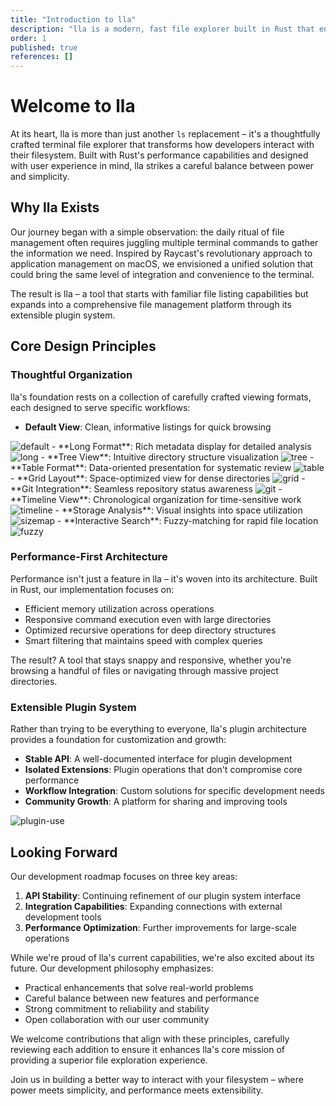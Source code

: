 ```yaml
---
title: "Introduction to lla"
description: "lla is a modern, fast file explorer built in Rust that enhances the traditional ls command with powerful features like plugins, specialized views, and Git integration."
order: 1
published: true
references: []
---
```


<Banner/>

# Welcome to lla

At its heart, lla is more than just another `ls` replacement – it's a thoughtfully crafted terminal file explorer that transforms how developers interact with their filesystem. Built with Rust's performance capabilities and designed with user experience in mind, lla strikes a careful balance between power and simplicity.

## Why lla Exists

Our journey began with a simple observation: the daily ritual of file management often requires juggling multiple terminal commands to gather the information we need. Inspired by Raycast's revolutionary approach to application management on macOS, we envisioned a unified solution that could bring the same level of integration and convenience to the terminal.

The result is lla – a tool that starts with familiar file listing capabilities but expands into a comprehensive file management platform through its extensible plugin system.

## Core Design Principles

### Thoughtful Organization

lla's foundation rests on a collection of carefully crafted viewing formats, each designed to serve specific workflows:

- **Default View**: Clean, informative listings for quick browsing
<img src="https://github.com/user-attachments/assets/3517c63c-f4ec-4a51-ab6d-46a0ed7918f8" className="rounded-2xl" alt="default" />
- **Long Format**: Rich metadata display for detailed analysis
<img src="https://github.com/user-attachments/assets/2a8d95e4-efd2-4bff-a905-9d9a892dc794" className="rounded-2xl" alt="long" />
- **Tree View**: Intuitive directory structure visualization
<img src="https://github.com/user-attachments/assets/cb32bfbb-eeb1-4701-889d-f3d42c7d4896" className="rounded-2xl" alt="tree" />
- **Table Format**: Data-oriented presentation for systematic review
<img src="https://github.com/user-attachments/assets/9f1d6d97-4074-4480-b242-a6a2eace4b38" className="rounded-2xl" alt="table" />
- **Grid Layout**: Space-optimized view for dense directories
<img src="https://github.com/user-attachments/assets/b81d01ea-b830-4833-8791-7b62ff9137df" className="rounded-2xl" alt="grid" />
- **Git Integration**: Seamless repository status awareness
<img src="https://github.com/user-attachments/assets/b0654b20-c37d-45c2-9fd0-f3399fce385e" className="rounded-2xl" alt="git" />
- **Timeline View**: Chronological organization for time-sensitive work
<img src="https://github.com/user-attachments/assets/06a156a7-628a-4948-b75c-a0da584c9224" className="rounded-2xl" alt="timeline" />
- **Storage Analysis**: Visual insights into space utilization
<img src="https://github.com/user-attachments/assets/dad703ec-ef23-460b-9b9c-b5c5d6595300" className="rounded-2xl" alt="sizemap" />
- **Interactive Search**: Fuzzy-matching for rapid file location
<img src="https://github.com/user-attachments/assets/736ba11b-d2e8-4ac7-8bdb-9746f250a3a8" className="rounded-2xl" alt="fuzzy" />

### Performance-First Architecture

Performance isn't just a feature in lla – it's woven into its architecture. Built in Rust, our implementation focuses on:

- Efficient memory utilization across operations
- Responsive command execution even with large directories
- Optimized recursive operations for deep directory structures
- Smart filtering that maintains speed with complex queries

The result? A tool that stays snappy and responsive, whether you're browsing a handful of files or navigating through massive project directories.

### Extensible Plugin System

Rather than trying to be everything to everyone, lla's plugin architecture provides a foundation for customization and growth:

- **Stable API**: A well-documented interface for plugin development
- **Isolated Extensions**: Plugin operations that don't compromise core performance
- **Workflow Integration**: Custom solutions for specific development needs
- **Community Growth**: A platform for sharing and improving tools

<img src="https://github.com/user-attachments/assets/8ecd56bc-6fee-4822-acb8-6699a7226920" className="rounded-2xl" alt="plugin-use" />

## Looking Forward

Our development roadmap focuses on three key areas:

1. **API Stability**: Continuing refinement of our plugin system interface
2. **Integration Capabilities**: Expanding connections with external development tools
3. **Performance Optimization**: Further improvements for large-scale operations

While we're proud of lla's current capabilities, we're also excited about its future. Our development philosophy emphasizes:

- Practical enhancements that solve real-world problems
- Careful balance between new features and performance
- Strong commitment to reliability and stability
- Open collaboration with our user community

We welcome contributions that align with these principles, carefully reviewing each addition to ensure it enhances lla's core mission of providing a superior file exploration experience.

Join us in building a better way to interact with your filesystem – where power meets simplicity, and performance meets extensibility.